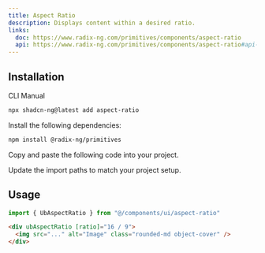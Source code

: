 ```yaml
---
title: Aspect Ratio
description: Displays content within a desired ratio.
links:
  doc: https://www.radix-ng.com/primitives/components/aspect-ratio
  api: https://www.radix-ng.com/primitives/components/aspect-ratio#api-reference
---
```


<ComponentPreview
  name="aspect-ratio-demo"
  title="Aspect Ratio"
  description="A component that displays an image with a 16:9 aspect ratio."
/>

## Installation

<CodeTabs>

<TabsList>
  <TabsTrigger value="cli">CLI</TabsTrigger>
  <TabsTrigger value="manual">Manual</TabsTrigger>
</TabsList>
<TabsContent value="cli">

```bash
npx shadcn-ng@latest add aspect-ratio
```

</TabsContent>

<TabsContent value="manual">

<Steps>

<Step>Install the following dependencies:</Step>

```bash
npm install @radix-ng/primitives
```

<Step>Copy and paste the following code into your project.</Step>

<ComponentSource name="aspect-ratio" title="components/ui/aspect-ratio.ts" />

<Step>Update the import paths to match your project setup.</Step>

</Steps>

</TabsContent>

</CodeTabs>

## Usage

```ts showLineNumbers
import { UbAspectRatio } from "@/components/ui/aspect-ratio"
```

```html showLineNumbers
<div ubAspectRatio [ratio]="16 / 9">
  <img src="..." alt="Image" class="rounded-md object-cover" />
</div>
```
